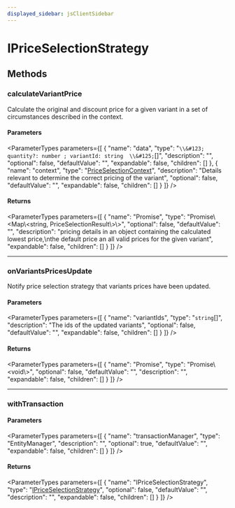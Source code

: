 ```yaml
---
displayed_sidebar: jsClientSidebar
---
```



# IPriceSelectionStrategy

## Methods

### calculateVariantPrice

Calculate the original and discount price for a given variant in a set of
circumstances described in the context.

#### Parameters

<ParameterTypes parameters={[
  {
    "name": "data",
    "type": "`\\&#123; quantity?: number ; variantId: string  \\&#125;`[]",
    "description": "",
    "optional": false,
    "defaultValue": "",
    "expandable": false,
    "children": []
  },
  {
    "name": "context",
    "type": "[PriceSelectionContext](../types/internal.internal.PriceSelectionContext.mdx)",
    "description": "Details relevant to determine the correct pricing of the variant",
    "optional": false,
    "defaultValue": "",
    "expandable": false,
    "children": []
  }
]} />

#### Returns

<ParameterTypes parameters={[
  {
    "name": "Promise",
    "type": "Promise\\&#60;Map\\&#60;string, PriceSelectionResult\\&#62;\\&#62;",
    "optional": false,
    "defaultValue": "",
    "description": "pricing details in an object containing the calculated lowest price,\nthe default price an all valid prices for the given variant",
    "expandable": false,
    "children": []
  }
]} />

___

### onVariantsPricesUpdate

Notify price selection strategy that variants prices have been updated.

#### Parameters

<ParameterTypes parameters={[
  {
    "name": "variantIds",
    "type": "`string`[]",
    "description": "The ids of the updated variants",
    "optional": false,
    "defaultValue": "",
    "expandable": false,
    "children": []
  }
]} />

#### Returns

<ParameterTypes parameters={[
  {
    "name": "Promise",
    "type": "Promise\\&#60;void\\&#62;",
    "optional": false,
    "defaultValue": "",
    "description": "",
    "expandable": false,
    "children": []
  }
]} />

___

### withTransaction

#### Parameters

<ParameterTypes parameters={[
  {
    "name": "transactionManager",
    "type": "EntityManager",
    "description": "",
    "optional": true,
    "defaultValue": "",
    "expandable": false,
    "children": []
  }
]} />

#### Returns

<ParameterTypes parameters={[
  {
    "name": "IPriceSelectionStrategy",
    "type": "[IPriceSelectionStrategy](internal.internal.IPriceSelectionStrategy.mdx)",
    "optional": false,
    "defaultValue": "",
    "description": "",
    "expandable": false,
    "children": []
  }
]} />
